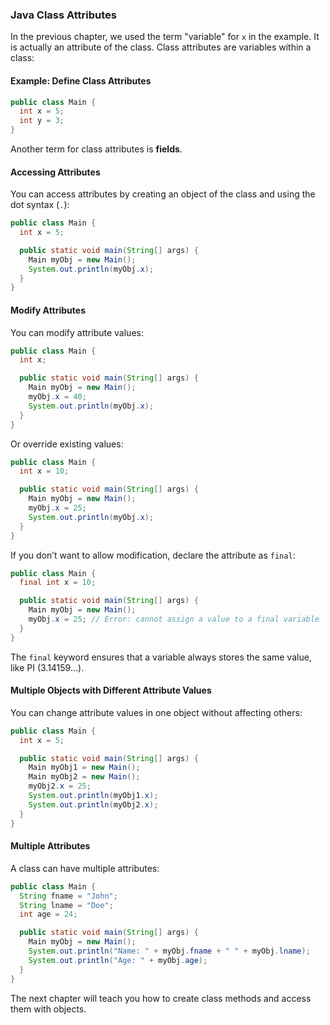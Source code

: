 ### Java Class Attributes

In the previous chapter, we used the term "variable" for `x` in the example. It is actually an attribute of the class. Class attributes are variables within a class:

#### Example: Define Class Attributes

```java
public class Main {
  int x = 5;
  int y = 3;
}
```

Another term for class attributes is **fields**.

#### Accessing Attributes

You can access attributes by creating an object of the class and using the dot syntax (`.`):

```java
public class Main {
  int x = 5;

  public static void main(String[] args) {
    Main myObj = new Main();
    System.out.println(myObj.x);
  }
}
```

#### Modify Attributes

You can modify attribute values:

```java
public class Main {
  int x;

  public static void main(String[] args) {
    Main myObj = new Main();
    myObj.x = 40;
    System.out.println(myObj.x);
  }
}
```

Or override existing values:

```java
public class Main {
  int x = 10;

  public static void main(String[] args) {
    Main myObj = new Main();
    myObj.x = 25;
    System.out.println(myObj.x);
  }
}
```

If you don’t want to allow modification, declare the attribute as `final`:

```java
public class Main {
  final int x = 10;

  public static void main(String[] args) {
    Main myObj = new Main();
    myObj.x = 25; // Error: cannot assign a value to a final variable
  }
}
```

The `final` keyword ensures that a variable always stores the same value, like PI (3.14159...).

#### Multiple Objects with Different Attribute Values

You can change attribute values in one object without affecting others:

```java
public class Main {
  int x = 5;

  public static void main(String[] args) {
    Main myObj1 = new Main();
    Main myObj2 = new Main();
    myObj2.x = 25;
    System.out.println(myObj1.x);
    System.out.println(myObj2.x);
  }
}
```

#### Multiple Attributes

A class can have multiple attributes:

```java
public class Main {
  String fname = "John";
  String lname = "Doe";
  int age = 24;

  public static void main(String[] args) {
    Main myObj = new Main();
    System.out.println("Name: " + myObj.fname + " " + myObj.lname);
    System.out.println("Age: " + myObj.age);
  }
}
```

The next chapter will teach you how to create class methods and access them with objects.